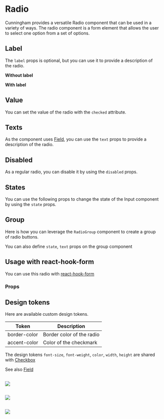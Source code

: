 
<Meta of={Stories}/>

# Radio

Cunningham provides a versatile Radio component that can be used in a variety of ways. The radio component is a form element that allows the user to select one option from a set of options.

<Canvas of={Stories.Group} sourceState="shown"/>

## Label

The `label` props is optional, but you can use it to provide a description of the radio.

**Without label**

<Canvas of={Stories.Default} sourceState="shown"/>

**With label**

<Canvas of={Stories.WithLabel} sourceState="shown"/>

## Value

You can set the value of the radio with the `checked` attribute.

<Canvas of={Stories.Default}/>
<Canvas of={Stories.Checked}/>

## Texts

As the component uses [Field](?path=/story/components-forms-field-doc--page), you can use the `text` props to provide a description of the radio.

<Canvas of={Stories.WithText} sourceState="shown"/>

## Disabled

As a regular radio, you can disable it by using the `disabled` props.

<Canvas of={Stories.Disabled} sourceState="shown"/>

## States

You can use the following props to change the state of the Input component by using the `state` props.

<Canvas of={Stories.WithText} sourceState="shown"/>
<Canvas of={Stories.Success} sourceState="shown"/>
<Canvas of={Stories.Error} sourceState="shown"/>

## Group

Here is how you can leverage the `RadioGroup` component to create a group of radio buttons.

<Canvas of={Stories.Group} sourceState="shown"/>

You can also define `state`, `text` props on the group component

<Canvas of={Stories.GroupError} sourceState="shown"/>
<Canvas of={Stories.GroupSuccess} sourceState="shown"/>

## Usage with react-hook-form

You can use this radio with [react-hook-form](https://react-hook-form.com/docs)

<Canvas of={Stories.ReactHookForm} sourceState="shown"/>

### Props

<ArgTypes of={Radio} />

## Design tokens

Here are available custom design tokens.

| Token        	| Description                 	|
|---------------	|-----------------------------	|
| border-color   	| Border color of the radio    	|
| accent-color     	| Color of the checkmark  	|

The design tokens `font-size`, `font-weight`, `color`, `width`, `height` are shared with [Checkbox](?path=/story/components-forms-checkbox-doc--page)

See also [Field](?path=/story/components-forms-field-doc--page)

##

<img src="components/Forms/Radio/resources/dd_1.svg"/>

##

<img src="components/Forms/Radio/resources/dd_2.svg"/>

##

<img src="components/Forms/Radio/resources/dd_3.svg"/>
